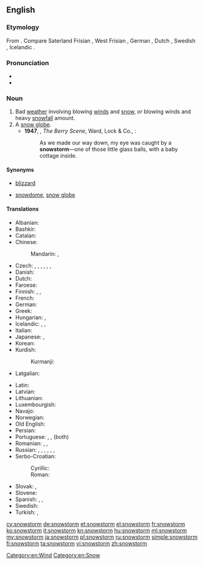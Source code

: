 ==English==

===Etymology===
From {{compound|snow|storm|lang=en}}. Compare Saterland Frisian {{m|stq|Sneestoarm||snowstorm}}, West Frisian {{m|fy|sniestoarm||snowstorm}}, German {{m|de|Schneesturm||snowstorm}}, Dutch {{m|nl|sneeuwstorm||snowstorm}}, Swedish {{m|sv|snöstorm||snowstorm}}, Icelandic {{m|is|snjóstormur||snowstorm}}.

===Pronunciation===
* {{IPA|/ˈsnəʊstɔːm/|lang=en}}
* {{audio|en-us-snowstorm.ogg|Audio (US)|lang=en}}

===Noun===
{{en-noun}}

# Bad [[weather]] involving blowing [[wind]]s and [[snow]], or blowing winds and heavy [[snowfall]] amount.
# A [[snow globe]].
#* '''1947''', {{w|Dornford Yates}}, ''The Berry Scene'', Ward, Lock & Co., {{gbooks|wWYIAQAAIAAJ|273|snowstorm}}:
#*: As we made our way down, my eye was caught by a '''snowstorm'''—one of those little glass balls, with a baby cottage inside.

====Synonyms====
* {{sense|bad weather}} [[blizzard]]
* {{sense|snow globe}} [[snowdome]], [[snow globe]]

====Translations====
{{trans-top|bad weather involving blowing winds and snow}}
* Albanian: {{t|sq|stuhi dëbore}}
* Bashkir: {{t|ba|буран|tr=buran|sc=Cyrl}}
* Catalan: {{t+|ca|nevada}}
* Chinese:
*: Mandarin: {{t|cmn|暴風雪|sc=Hani}}, {{t+|cmn|暴风雪|tr=bàofēngxuě|sc=Hani}}
* Czech: {{t+|cs|blizard|m}}, {{t|cs|sněhová bouře|f}}, {{t|cs|sněhová vichřice|f}}, {{t|cs|vánice|f}}, {{t+|cs|metelice|f}}, {{t|cs|fujavice|f}}, {{t|cs|chumelenice|f}}
* Danish: {{t+|da|snestorm|c}}
* Dutch: {{t+|nl|sneeuwstorm|m}}
* Faroese: {{t|fo|kavaæl|n}}
* Finnish: {{t+|fi|myräkkä}}, {{t+|fi|lumimyrsky}}, {{t+|fi|pyry}}
* French: {{t+|fr|tempête de neige|f}}
* German: {{t+|de|Schneesturm|m}}
* Greek: {{t+|el|χιονοθύελλα|f}}
* Hungarian: {{t+|hu|hóvihar}}, {{t|hu|hóförgeteg}}
* Icelandic: {{t+|is|snjóstormur|m}}, {{t|is|stórhríð|f}}, {{t+|is|kafaldsbylur|m}}
* Italian: {{t|it|bufera di neve|f}}
* Japanese: {{t+|ja|暴風雪|tr=ぼうふうせつ, bōfūsetsu|sc=Jpan}}, {{t|ja|吹雪|tr=ふぶき, fubuki|sc=Jpan}}
* Korean: {{t+|ko|눈보라|sc=Kore}}
* Kurdish:
*: Kurmanji: {{t+|ku|pûk|f}}
* Latgalian: {{t|ltg|viejputnis}}
{{trans-mid}}
* Latin: {{t|la|ningor|m}}
* Latvian: {{t|lv|putenis}}
* Lithuanian: {{t|lt|pūga|f}}
* Luxembourgish: {{t|lb|Schnéistuerm|m}}
* Navajo: {{t|nv|chííl}}
* Norwegian: {{t+|no|snøstorm}}
* Old English: {{t|ang|hrīþ}}
* Persian: {{t+|fa|بوران|tr=burân|sc=fa-Arab}}
* Portuguese: {{t+|pt|nevasca|f}} {{qualifier|Brazil}}, {{t|pt|nevão|m}} {{qualifier|Portugal}}, {{t|pt|[[tempestade]] [[de]] [[neve]]|f}} (both)
* Romanian: {{t|ro|furtună de nea}}, {{t|ro|furtună de zăpadă}}, {{t+|ro|viscol|n}}
* Russian: {{t+|ru|мете́ль|f}}, {{t+|ru|пурга́|f}}, {{t|ru|вью́га|f}}, {{t|ru|бура́н|m}}, {{t|ru|сне́жная бу́ря|f}}, {{t|ru|снегова́я бу́ря|f}}, {{t|ru|сне́жный вихрь|m}}
* Serbo-Croatian:
*: Cyrillic: {{t|sh|мѐћава|f|sc=Cyrl}}
*: Roman: {{t|sh|mèćava|f}}
* Slovak: {{t|sk|snehová búrka|f}}, {{t|sk|fujavica|f}}
* Slovene: {{t|sl|snežni vihar|m}}
* Spanish: {{t+|es|nevada|f}}, {{t|es|nevasca|f}}, {{t|es|tormenta de nieve|f}}
* Swedish: {{t+|sv|snöstorm}}
* Turkish: {{t+|tr|tipi}}, {{t|tr|kar fırtınası}}
{{trans-bottom}}

[[Category:en:Wind]]
[[Category:en:Snow]]

[[cy:snowstorm]]
[[de:snowstorm]]
[[et:snowstorm]]
[[el:snowstorm]]
[[fr:snowstorm]]
[[ko:snowstorm]]
[[it:snowstorm]]
[[kn:snowstorm]]
[[hu:snowstorm]]
[[ml:snowstorm]]
[[my:snowstorm]]
[[ja:snowstorm]]
[[pl:snowstorm]]
[[ru:snowstorm]]
[[simple:snowstorm]]
[[fi:snowstorm]]
[[ta:snowstorm]]
[[vi:snowstorm]]
[[zh:snowstorm]]